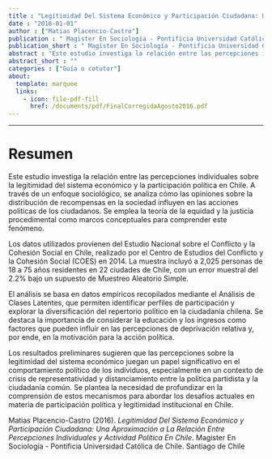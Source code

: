 ```yaml
---
title : "Legitimidad Del Sistema Económico y Participación Ciudadana: Una Aproximación a La Relación Entre Percepciones Individuales y Actividad Política En Chile"
date : "2016-01-01"
author : ["Matias Placencio-Castro"]
publication : " Magister En Sociología - Pontificia Universidad Católica de Chile. Santiago de Chile"
publication_short : " Magister En Sociología - Pontificia Universidad Católica de Chile. Santiago de Chile"
abstract : "Este estudio investiga la relación entre las percepciones individuales sobre la legitimidad del sistema económico y la participación política en Chile. A través de un enfoque sociológico, se analiza cómo las opiniones sobre la distribución de recompensas en la sociedad influyen en las acciones políticas de los ciudadanos. Se emplea la teoría de la equidad y la justicia procedimental como marcos conceptuales para comprender este fenómeno. Los datos utilizados provienen del Estudio Nacional sobre el Conflicto y la Cohesión Social en Chile, realizado por el Centro de Estudios del Conflicto y la Cohesión Social (COES) en 2014. La muestra incluyó a 2,025 personas de 18 a 75 años residentes en 22 ciudades de Chile, con un error muestral del 2.2% bajo un supuesto de Muestreo Aleatorio Simple. El análisis se basa en datos empíricos recopilados mediante el Análisis de Clases Latentes, que permiten identificar perfiles de participación y explorar la diversificación del repertorio político en la ciudadanía chilena. Se destaca la importancia de considerar la educación y los ingresos como factores que pueden influir en las percepciones de deprivación relativa y, por ende, en la motivación para la acción política. Los resultados preliminares sugieren que las percepciones sobre la legitimidad del sistema económico juegan un papel significativo en el comportamiento político de los individuos, especialmente en un contexto de crisis de representatividad y distanciamiento entre la política partidista y la ciudadanía común. Se plantea la necesidad de profundizar en la comprensión de estos mecanismos para abordar los desafíos actuales en materia de participación política y legitimidad institucional en Chile."
abstract_short : ""
categories : ["Guía o cotutor"]
about:
  template: marquee
  links:
    - icon: file-pdf-fill
      href: /documents/pdf/FinalCorregidaAgosto2016.pdf
---
```

---

# Resumen
Este estudio investiga la relación entre las percepciones individuales sobre la legitimidad del sistema económico y la participación política en Chile. A través de un enfoque sociológico, se analiza cómo las opiniones sobre la distribución de recompensas en la sociedad influyen en las acciones políticas de los ciudadanos. Se emplea la teoría de la equidad y la justicia procedimental como marcos conceptuales para comprender este fenómeno.

Los datos utilizados provienen del Estudio Nacional sobre el Conflicto y la Cohesión Social en Chile, realizado por el Centro de Estudios del Conflicto y la Cohesión Social (COES) en 2014. La muestra incluyó a 2,025 personas de 18 a 75 años residentes en 22 ciudades de Chile, con un error muestral del 2.2% bajo un supuesto de Muestreo Aleatorio Simple.

El análisis se basa en datos empíricos recopilados mediante el Análisis de Clases Latentes, que permiten identificar perfiles de participación y explorar la diversificación del repertorio político en la ciudadanía chilena. Se destaca la importancia de considerar la educación y los ingresos como factores que pueden influir en las percepciones de deprivación relativa y, por ende, en la motivación para la acción política.

Los resultados preliminares sugieren que las percepciones sobre la legitimidad del sistema económico juegan un papel significativo en el comportamiento político de los individuos, especialmente en un contexto de crisis de representatividad y distanciamiento entre la política partidista y la ciudadanía común. Se plantea la necesidad de profundizar en la comprensión de estos mecanismos para abordar los desafíos actuales en materia de participación política y legitimidad institucional en Chile.


::: {.callout-note title="How to cite this work"}

Matias Placencio-Castro (2016). *Legitimidad Del Sistema Económico y Participación Ciudadana: Una Aproximación a La Relación Entre Percepciones Individuales y Actividad Política En Chile*.  Magister En Sociología - Pontificia Universidad Católica de Chile. Santiago de Chile

:::

